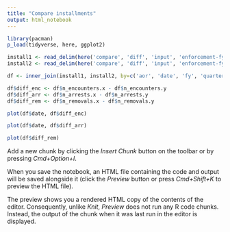 ```yaml
---
title: "Compare installments"
output: html_notebook
---
```


```r

library(pacman)
p_load(tidyverse, here, ggplot2)

install1 <- read_delim(here('compare', 'diff', 'input', 'enforcement-fy16-19.csv.gz'), delim='|')
install2 <- read_delim(here('compare', 'diff', 'input', 'enforcement-fy12-23.csv.gz'), delim='|')

df <- inner_join(install1, install2, by=c('aor', 'date', 'fy', 'quarter'))

df$diff_enc <- df$n_encounters.x - df$n_encounters.y
df$diff_arr <- df$n_arrests.x - df$n_arrests.y
df$diff_rem <- df$n_removals.x - df$n_removals.y

plot(df$date, df$diff_enc)

plot(df$date, df$diff_arr)

plot(df$diff_rem)

```

Add a new chunk by clicking the *Insert Chunk* button on the toolbar or by pressing *Cmd+Option+I*.

When you save the notebook, an HTML file containing the code and output will be saved alongside it (click the *Preview* button or press *Cmd+Shift+K* to preview the HTML file). 

The preview shows you a rendered HTML copy of the contents of the editor. Consequently, unlike *Knit*, *Preview* does not run any R code chunks. Instead, the output of the chunk when it was last run in the editor is displayed.

